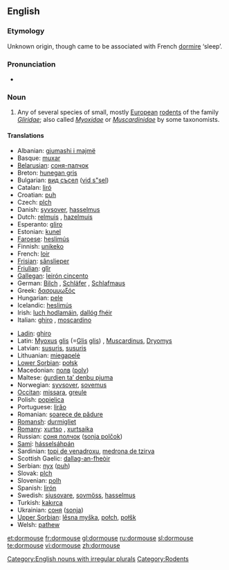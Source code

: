 ==English==
{{wikipedia}}

===Etymology===
Unknown origin, though came to be associated with French [[dormire]] ‘sleep’.

===Pronunciation===
*{{IPA|/ˈdɔːmaʊs/}}

===Noun===
{{en-noun|dormice}}

# Any of several species of small, mostly [[European]] [[rodent]]s of the family ''[[Gliridae]]''; also called ''[[Myoxidae]]'' or ''[[Muscardinidae]]'' by some taxonomists.

====Translations====
{{top}}
*Albanian: [[gjumashi i majmë]]
*Basque: [[muxar]]
*[[Belarusian]]: [[соня-палчок]]
*Breton: [[hunegan gris]]
*Bulgarian: [[вид съсел]] ([[vid s"sel]])
*Catalan: [[liró]]
*Croatian: [[puh]]
*Czech: [[plch]]
*Danish: [[syvsover]], [[hasselmus]]
*Dutch: [[relmuis]] {{f}}, [[hazelmuis]] {{f}}
*Esperanto: [[gliro]]
*Estonian: [[kunel]]
*[[Faroese]]: [[heslimús]]
*Finnish: [[unikeko]]
*French: [[loir]] {{m}}
*[[Frisian]]: [[sânslieper]]
*[[Friulian]]: [[glîr]]
*[[Gallegan]]: [[leirón cincento]]
*German: [[Bilch]] {{m}}, [[Schläfer]] {{m}}, [[Schlafmaus]] {{f}}
*Greek: [[δασομυωξός]] '' ''
*Hungarian: [[pele]]
*Icelandic: [[heslimús]]
*Irish: [[luch hodlamáin]], [[dallóg fhéir]]
*Italian: [[ghiro]] {{m}}, [[moscardino]] {{m}}
{{mid}}
*[[Ladin]]: [[ghiro]]
*Latin: [[Myoxus]] [[glis]] (=[[Glis]] [[glis]]) {{m}}, [[Muscardinus]], [[Dryomys]]
*Latvian: [[susuris]], [[susuris]]
*Lithuanian: [[miegapelė]]
*[[Lower Sorbian]]: [[połsk]]
*Macedonian: [[полв]] ([[polv]])
*Maltese: [[ġurdien ta’ denbu pjuma]]
*Norwegian: [[syvsover]], [[sovemus]]
*[[Occitan]]: [[missara]], [[greule]]
*Polish: [[popielica]] '' ''
*Portuguese: [[lirăo]]
*Romanian: [[şoarece de pădure]]
*[[Romansh]]: [[durmigliet]]
*[[Romany]]: [[xurtso]] {{m}}, [[xurtsaika]] {{f}}
*Russian: [[соня полчок]] ([[sonja polčok]]) {{m}}
*[[Sami]]: [[hásselsáhpán]]
*Sardinian: [[topi de venadroxu]], [[medrona de tzirva]]
*Scottish Gaelic: [[dallag-an-fheòir]]
*Serbian: [[пух]] ([[puh]])
*Slovak: [[plch]]
*Slovenian: [[polh]] {{m}}
*Spanish: [[lirón]] '' ''
*Swedish: [[sjusovare]], [[sovmöss]], [[hasselmus]]
*Turkish: [[kakırca]]
*Ukrainian: [[соня]] ([[sonja]])
*[[Upper Sorbian]]: [[lěsna myška]], [[połch]], [[połšk]]
*Welsh: [[pathew]]
{{bottom}}

[[Category:English nouns with irregular plurals]]
[[Category:Rodents]]

[[et:dormouse]]
[[fr:dormouse]]
[[gl:dormouse]]
[[ru:dormouse]]
[[sl:dormouse]]
[[te:dormouse]]
[[vi:dormouse]]
[[zh:dormouse]]